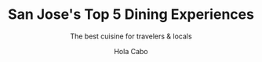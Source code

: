 ---
draft: false
title: "San Jose's Top 5 Dining Experiences"
subtitle: "The best cuisine for travelers & locals"
snippet: "Discover the best in each category that San Jose del Cabo has to offer."
image: {
    src: "https://www.eternal-expat.com/wp-content/uploads/2021/03/IMG_7429.jpg",
    alt: "San Jose must try restaurants"
}
publishDate: "2023-04-28 11:39"
category: "San Jose"
author: "Hola Cabo"
tags: [restaurants, hiddengems, bestof, sanjose, cocktails]
blocks: [
    {
        "category": "Best Ambiance",
        "name": "Lua del Mar",
        "anchor": "block1",
        "link": "https://google.com",
        "description": "This unassuming seafood joint is a must-visit for lovers of fresh fish and shrimp tacos. Situated in the Mercado Municipal, it's a local favorite for its affordable prices and no-frills atmosphere.",
        "links": [
            {
                "title": "Website",
                "href": "https://google.com"
            },
            {
                "title": "Instagram",
                "href": "https://google.com"
            },
            {
                "title": "Make Reservation",
                "href": "https://google.com"
            }
        ]
    },
    {
        "category": "Best Seafood",
        "name": "Taqueria El Gran Pastor",
        "anchor": "block2",
        "link": "https://google.com",
        "description": "San Jose del Cabo is a food lover's paradise, with a diverse range of culinary experiences to choose from. While there are plenty of well-known restaurants to choose from, sometimes the best meals can be found in the hidden corners of town, known only to the locals. In this guide, we'll share our top picks for the must-try restaurants in San Jose del Cabo that are off the beaten path.",
        "links": [
            {
                "title": "Website",
                "href": "https://google.com"
            },
            {
                "title": "Instagram",
                "href": "https://google.com"
            },
            {
                "title": "Make Reservation",
                "href": "https://google.com"
            }
        ]
    },
    {
        "category": "Best for a View",
        "name": "San Jose Place 3",
        "anchor": "block3",
        "link": "https://google.com",
        "description": "San Jose del Cabo is a food lover's paradise, with a diverse range of culinary experiences to choose from. While there are plenty of well-known restaurants to choose from, sometimes the best meals can be found in the hidden corners of town, known only to the locals. In this guide, we'll share our top picks for the must-try restaurants in San Jose del Cabo that are off the beaten path.",
        "links": [
            {
                "title": "Website",
                "href": "https://google.com"
            },
            {
                "title": "Instagram",
                "href": "https://google.com"
            },
            {
                "title": "Make Reservation",
                "href": "https://google.com"
            }
        ]
    },
    {
        "category": "Best Cocktails",
        "name": "Another Place",
        "anchor": "block4",
        "link": "https://google.com",
        "description": "San Jose del Cabo is a food lover's paradise, with a diverse range of culinary experiences to choose from. While there are plenty of well-known restaurants to choose from, sometimes the best meals can be found in the hidden corners of town, known only to the locals. In this guide, we'll share our top picks for the must-try restaurants in San Jose del Cabo that are off the beaten path.",
        "links": [
            {
                "title": "Link 1",
                "href": "https://google.com"
            },
            {
                "title": "Link 1",
                "href": "https://google.com"
            },
            {
                "title": "Link 1",
                "href": "https://google.com"
            }
        ]
    },
    {
        "category": "Best for Groups",
        "name": "Final Place",
        "anchor": "block5",
        "link": "https://google.com",
        "description": "If you're in the mood for something truly special, head to Flora Farms for a farm-to-table dining experience like no other. The restaurant is situated on a picturesque organic farm and serves up fresh, seasonal dishes that are as beautiful as they are delicious. Whether you're a seasoned foodie or just looking to try something new, these must-try restaurants in San Jose del Cabo are sure to leave a lasting impression. So what are you waiting for? Get out there and start exploring the local culinary scene today!",
        "links": [
            {
                "title": "Website",
                "href": "https://google.com"
            },
            {
                "title": "Instagram",
                "href": "https://google.com"
            },
            {
                "title": "Make Reservation",
                "href": "https://google.com"
            }
        ]
    }
]
---